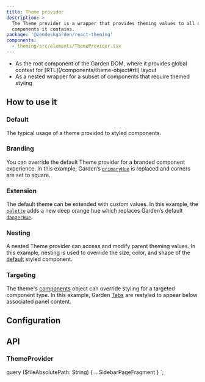 ```yaml
---
title: Theme provider
description: >
  The Theme provider is a wrapper that provides theming values to all of the
  components it contains.
package: '@zendeskgarden/react-theming'
components:
  - theming/src/elements/ThemeProvider.tsx
---
```


<Usage>
  <Use>
    <ul>
      <li>
        <Markdown>
          As the root component of the Garden DOM, where it provides global context for
          [RTL](/components/theme-object#rtl) layout
        </Markdown>
      </li>
      <li>As a nested wrapper for a subset of components that require themed styling</li>
    </ul>
  </Use>
</Usage>

## How to use it

### Default

The typical usage of a theme provided to styled components.


<CodeExample code={DefaultCode}>
  <Default />
</CodeExample>

### Branding

You can override the default Theme provider for a branded component
experience. In this example, Garden’s
[`primaryHue`](/components/theme-object/#colors) is replaced and corners are
set to square.


<CodeExample code={BrandingCode}>
  <Branding />
</CodeExample>

### Extension

The default theme can be extended with custom values. In this example, the
[`palette`](/components/theme-object/#palette) adds a new deep orange hue
which replaces Garden’s default
[`dangerHue`](/components/theme-object/#colors).


<CodeExample code={ExtensionCode}>
  <Extension />
</CodeExample>

### Nesting

A nested Theme provider can access and modify parent theming values. In this
example, nesting is used to override the size, color, and shape of the
[default](#default) styled component.


<CodeExample code={NestingCode}>
  <Nesting />
</CodeExample>

### Targeting

The theme's [components](/components/theme-object#components) object can
override styling for a targeted component type. In this example, Garden
[Tabs](/components/tabs) are restyled to appear below associated panel
content.


<CodeExample code={TargetingCode}>
  <Targeting />
</CodeExample>

## Configuration

<Configuration reactPackage={props.data.mdx.package} components={props.data.mdx.components} />

## API

### ThemeProvider

<PropSheet components={props.data.mdx.components} componentName="themeProvider" />


  query ($fileAbsolutePath: String) {
    ...SidebarPageFragment
  }
`;
